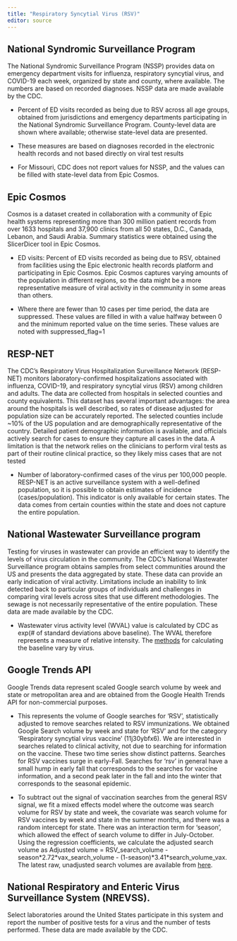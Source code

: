 ```yaml
---
title: "Respiratory Syncytial Virus (RSV)"
editor: source
---
```


## National Syndromic Surveillance Program

The National Syndromic Surveillance Program (NSSP) provides data on emergency department visits for influenza, respiratory syncytial virus, and COVID-19 each week, organized by state and county, where available. The numbers are based on recorded diagnoses. NSSP data are made available by the CDC.

-   Percent of ED visits recorded as being due to RSV across all age groups, obtained from jurisdictions and emergency departments participating in the National Syndromic Surveillance Program. County-level data are shown where available; otherwise state-level data are presented.

-   These measures are based on diagnoses recorded in the electronic health records and not based directly on viral test results

-   For Missouri, CDC does not report values for NSSP, and the values can be filled with state-level data from Epic Cosmos.

## Epic Cosmos

Cosmos is a dataset created in collaboration with a community of Epic health systems representing more than 300 million patient records from over 1633 hospitals and 37,900 clinics from all 50 states, D.C., Canada, Lebanon, and Saudi Arabia. Summary statistics were obtained using the SlicerDicer tool in Epic Cosmos.

-   ED visits: Percent of ED visits recorded as being due to RSV, obtained from facilities using the Epic electronic health records platform and participating in Epic Cosmos. Epic Cosmos captures varying amounts of the population in different regions, so the data might be a more representative measure of viral activity in the community in some areas than others.

-   Where there are fewer than 10 cases per time period, the data are suppressed. These values are filled in with a value halfway between 0 and the minimum reported value on the time series. These values are noted with suppressed_flag=1

## RESP-NET

The CDC’s Respiratory Virus Hospitalization Surveillance Network (RESP-NET) monitors laboratory-confirmed hospitalizations associated with influenza, COVID-19, and respiratory syncytial virus (RSV) among children and adults. The data are collected from hospitals in selected counties and county equivalents. This dataset has several important advantages: the area around the hospitals is well described, so rates of disease adjusted for population size can be accurately reported. The selected counties include \~10% of the US population and are demographically representative of the country. Detailed patient demographic information is available, and officials actively search for cases to ensure they capture all cases in the data. A limitation is that the network relies on the clinicians to perform viral tests as part of their routine clinical practice, so they likely miss cases that are not tested

-   Number of laboratory-confirmed cases of the virus per 100,000 people. RESP-NET is an active surveillance system with a well-defined population, so it is possible to obtain estimates of incidence (cases/population). This indicator is only available for certain states. The data comes from certain counties within the state and does not capture the entire population.

## National Wastewater Surveillance program 

Testing for viruses in wastewater can provide an efficient way to identify the levels of virus circulation in the community. The CDC’s National Wastewater Surveillance program obtains samples from select communities around the US and presents the data aggregated by state. These data can provide an early indication of viral activity. Limitations include an inability to link detected back to particular groups of individuals and challenges in comparing viral levels across sites that use different methodologies. The sewage is not necessarily representative of the entire population. These data are made available by the CDC.

-   Wastewater virus activity level (WVAL) value is calculated by CDC as exp(\# of standard deviations above baseline). The WVAL therefore represents a measure of relative intensity. The [methods](https://www.cdc.gov/nwss/about-data.html#data-method) for calculating the baseline vary by virus.

## Google Trends API

Google Trends data represent scaled Google search volume by week and state or metropolitan area and are obtained from the Google Health Trends API for non-commercial purposes.

-   This represents the volume of Google searches for ‘RSV’, statistically adjusted to remove searches related to RSV immunizations. We obtained Google Search volume by week and state for ‘RSV’ and for the category ‘Respiratory syncytial virus vaccine’ (11j30ybfx6). We are interested in searches related to clinical activity, not due to searching for information on the vaccine. These two time series show distinct patterns. Searches for RSV vaccines surge in early-Fall. Searches for ‘rsv’ in general have a small hump in early fall that corresponds to the searches for vaccine information, and a second peak later in the fall and into the winter that corresponds to the seasonal epidemic.

-   To subtract out the signal of vaccination searches from the general RSV signal, we fit a mixed effects model where the outcome was search volume for RSV by state and week, the covariate was search volume for RSV vaccines by week and state in the summer months, and there was a random intercept for state. There was an interaction term for ‘season’, which allowed the effect of search volume to differ in July-October. Using the regression coefficients, we calculate the adjusted search volume as Adjusted volume = RSV_search_volume - season\*2.72\*vax_search_volume - (1-season)\*3.41\*search_volume_vax. The latest raw, unadjusted search volumes are available from [here](https://github.com/ysph-dsde/PopHIVE_DataHub/tree/main/Data/Pulled%20Data/Google%20RSV).

## National Respiratory and Enteric Virus Surveillance System (NREVSS).

Select laboratories around the United States participate in this system and report the number of positive tests for a virus and the number of tests performed. These data are made available by the CDC.